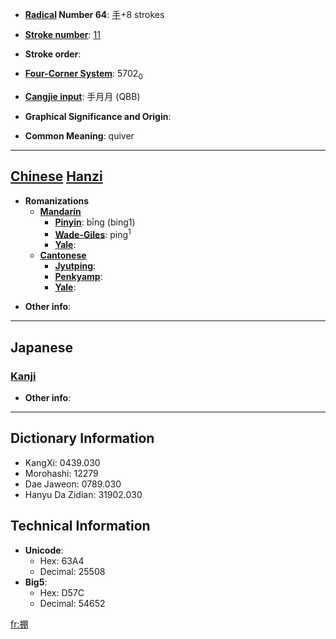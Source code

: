 * '''[[Wiktionary:Chinese radical index| Radical]] Number 64''': [[Wiktionary:Chinese radical index 手|手]]+8 strokes

* '''[[Wiktionary:Chinese total strokes index|Stroke number]]''': [[Wiktionary:Chinese total strokes index 11|11]]

* '''Stroke order''': 

* '''[[Wiktionary:Chinese four corner index|Four-Corner System]]''': 5702<sub>0</sub>

* '''[[Wiktionary:Chinese Cangjie index|Cangjie input]]''': 手月月 (QBB)

* '''Graphical Significance and Origin''': 

* '''Common Meaning''': quiver

----

== [[Chinese]] [[Hanzi]] ==

* '''Romanizations'''
** '''[[Mandarin]]'''
*** '''[[Pinyin]]''': bīng (bing1)
*** '''[[Wade-Giles]]''': ping<sup>1</sup>
*** '''[[Yale]]''': 
** '''[[Cantonese]]'''
*** '''[[Jyutping]]''':
*** '''[[Penkyamp]]''': 
*** '''[[Yale]]''': 

* '''Other info''': 

----

==Japanese==
===[[Kanji]]===
{{kanji|on readings=[[ひょう]] (hyō)
|kun readings=[[ふた]] (futa)
}}

* '''Other info''':  

----

== Dictionary Information ==

* KangXi: 0439.030
* Morohashi: 12279
* Dae Jaweon: 0789.030
* Hanyu Da Zidian: 31902.030

== Technical Information ==

* '''Unicode''':
** Hex: 63A4
** Decimal: 25508
* '''Big5''':
** Hex: D57C
** Decimal: 54652

[[fr:掤]]